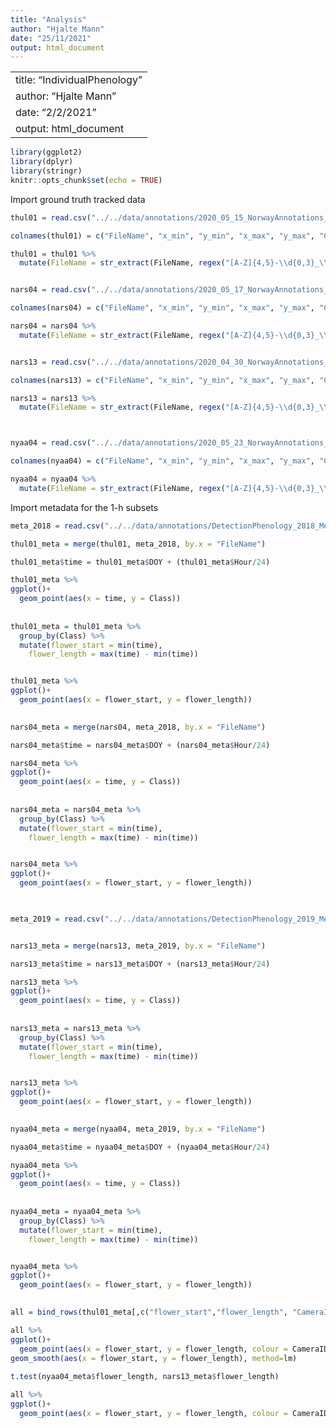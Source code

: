 ```yaml
---
title: "Analysis"
author: "Hjalte Mann"
date: "25/11/2021"
output: html_document
---
```

---
title: "IndividualPhenology"
author: "Hjalte Mann"
date: "2/2/2021"
output: html_document
---


```r
library(ggplot2)
library(dplyr)
library(stringr)
knitr::opts_chunk$set(echo = TRUE)
```


Import ground truth tracked data

```r
thul01 = read.csv("../../data/annotations/2020_05_15_NorwayAnnotations_THUL-01_IndividualAnnotations_FRCNN.csv", header = F)

colnames(thul01) = c("FileName", "x_min", "y_min", "x_max", "y_max", "Class")

thul01 = thul01 %>%
  mutate(FileName = str_extract(FileName, regex("[A-Z]{4,5}-\\d{0,3}_\\d{6}.JPG")))


nars04 = read.csv("../../data/annotations/2020_05_17_NorwayAnnotations_NARS-04_IndividualAnnotations_FRCNN.csv", header = F)

colnames(nars04) = c("FileName", "x_min", "y_min", "x_max", "y_max", "Class")

nars04 = nars04 %>%
  mutate(FileName = str_extract(FileName, regex("[A-Z]{4,5}-\\d{0,3}_\\d{6}.JPG")))


nars13 = read.csv("../../data/annotations/2020_04_30_NorwayAnnotations_NARS-13_IndividualAnnotations_FRCNN.csv", header = F)

colnames(nars13) = c("FileName", "x_min", "y_min", "x_max", "y_max", "Class")

nars13 = nars13 %>%
  mutate(FileName = str_extract(FileName, regex("[A-Z]{4,5}-\\d{0,3}_\\d{6}.JPG")))



nyaa04 = read.csv("../../data/annotations/2020_05_23_NorwayAnnotations_Nyaa-04_IndividualAnnotations_FRCNN.csv", header = F)

colnames(nyaa04) = c("FileName", "x_min", "y_min", "x_max", "y_max", "Class")

nyaa04 = nyaa04 %>%
  mutate(FileName = str_extract(FileName, regex("[A-Z]{4,5}-\\d{0,3}_\\d{6}.JPG")))

```

Import metadata for the 1-h subsets

```r

meta_2018 = read.csv("../../data/annotations/DetectionPhenology_2018_Meta_Clean_Prepped.csv")

thul01_meta = merge(thul01, meta_2018, by.x = "FileName")

thul01_meta$time = thul01_meta$DOY + (thul01_meta$Hour/24)

thul01_meta %>% 
ggplot()+
  geom_point(aes(x = time, y = Class))
  
  
thul01_meta = thul01_meta %>%
  group_by(Class) %>% 
  mutate(flower_start = min(time),
    flower_length = max(time) - min(time))


thul01_meta %>% 
ggplot()+
  geom_point(aes(x = flower_start, y = flower_length))
  

nars04_meta = merge(nars04, meta_2018, by.x = "FileName")

nars04_meta$time = nars04_meta$DOY + (nars04_meta$Hour/24)

nars04_meta %>% 
ggplot()+
  geom_point(aes(x = time, y = Class))
  
  
nars04_meta = nars04_meta %>%
  group_by(Class) %>% 
  mutate(flower_start = min(time),
    flower_length = max(time) - min(time))


nars04_meta %>% 
ggplot()+
  geom_point(aes(x = flower_start, y = flower_length))
  


meta_2019 = read.csv("../../data/annotations/DetectionPhenology_2019_Meta_Clean_Prepped.csv")


nars13_meta = merge(nars13, meta_2019, by.x = "FileName")

nars13_meta$time = nars13_meta$DOY + (nars13_meta$Hour/24)

nars13_meta %>% 
ggplot()+
  geom_point(aes(x = time, y = Class))
  
  
nars13_meta = nars13_meta %>%
  group_by(Class) %>% 
  mutate(flower_start = min(time),
    flower_length = max(time) - min(time))


nars13_meta %>% 
ggplot()+
  geom_point(aes(x = flower_start, y = flower_length))
  

```

```r

nyaa04_meta = merge(nyaa04, meta_2019, by.x = "FileName")

nyaa04_meta$time = nyaa04_meta$DOY + (nyaa04_meta$Hour/24)

nyaa04_meta %>% 
ggplot()+
  geom_point(aes(x = time, y = Class))
  
  
nyaa04_meta = nyaa04_meta %>%
  group_by(Class) %>% 
  mutate(flower_start = min(time),
    flower_length = max(time) - min(time))


nyaa04_meta %>% 
ggplot()+
  geom_point(aes(x = flower_start, y = flower_length))
  

```

```r

all = bind_rows(thul01_meta[,c("flower_start","flower_length", "CameraID")], nars04_meta[,c("flower_start","flower_length", "CameraID")], nars13_meta[,c("flower_start","flower_length", "CameraID")], nyaa04_meta[,c("flower_start","flower_length", "CameraID")])

all %>% 
ggplot()+
  geom_point(aes(x = flower_start, y = flower_length, colour = CameraID)) +
geom_smooth(aes(x = flower_start, y = flower_length), method=lm)
 
t.test(nyaa04_meta$flower_length, nars13_meta$flower_length)

```

```r
all %>% 
ggplot()+
  geom_point(aes(x = flower_start, y = flower_length, colour = CameraID))
```

